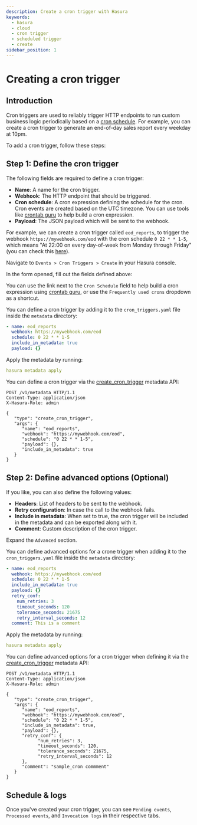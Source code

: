 ```yaml
---
description: Create a cron trigger with Hasura
keywords:
  - hasura
  - cloud
  - cron trigger
  - scheduled trigger
  - create
sidebar_position: 1
---
```



# Creating a cron trigger

## Introduction

Cron triggers are used to reliably trigger HTTP endpoints to run custom business logic periodically based on a [cron schedule](https://en.wikipedia.org/wiki/Cron). For example, you can create a cron trigger to generate an end-of-day sales report every weekday at 10pm.

To add a cron trigger, follow these steps:

## Step 1: Define the cron trigger

The following fields are required to define a cron trigger:

- **Name**: A name for the cron trigger.
- **Webhook**: The HTTP endpoint that should be triggered.
- **Cron schedule**: A cron expression defining the schedule for the cron. Cron events are created based on the UTC timezone. You can use tools like [crontab guru](https://crontab.guru/#*_*_*_*_*)
  to help build a cron expression.
- **Payload**: The JSON payload which will be sent to the webhook.

For example, we can create a cron trigger called `eod_reports`, to trigger the webhook `https://mywebhook.com/eod` with the cron schedule `0 22 * * 1-5`, which
means "At 22:00 on every day-of-week from Monday through Friday" (you can check this [here](https://crontab.guru/#0_22_*_*_1-5)).

<Tabs className="api-tabs">
<TabItem value="console" label="Console">

Navigate to `Events > Cron Triggers > Create` in your Hasura console.

<Thumbnail
  src="/img/graphql/core/event-triggers/create-cron.png"
  alt="Adding a cron trigger"
  width="1000px"
/>

In the form opened, fill out the fields defined above:

You can use the link next to the `Cron Schedule` field to help build a cron expression using [crontab guru](https://crontab.guru/#*_*_*_*_*), or use the `Frequently used crons` dropdown as a shortcut.

<Thumbnail
  src="/img/graphql/core/event-triggers/define-cron-trigger.png"
  alt="Defining a cron trigger"
  width="500px"
/>

</TabItem>
<TabItem value="cli" label="CLI">

You can define a cron trigger by adding it to the `cron_triggers.yaml` file inside the `metadata` directory:

```yaml
- name: eod_reports
  webhook: https://mywebhook.com/eod
  schedule: 0 22 * * 1-5
  include_in_metadata: true
  payload: {}
```

Apply the metadata by running:

```yaml
hasura metadata apply
```

</TabItem>
<TabItem value="api" label="API">

You can define a cron trigger via the [create_cron_trigger](/graphql/core/api-reference/metadata-api/scheduled-triggers.mdx#metadata-create-cron-trigger) metadata API:

```http
POST /v1/metadata HTTP/1.1
Content-Type: application/json
X-Hasura-Role: admin

{
   "type": "create_cron_trigger",
   "args": {
      "name": "eod_reports",
      "webhook": "https://mywebhook.com/eod",
      "schedule": "0 22 * * 1-5",
      "payload": {},
      "include_in_metadata": true
   }
}
```

</TabItem>
</Tabs>

## Step 2: Define advanced options (Optional)

If you like, you can also define the following values:

- **Headers**: List of headers to be sent to the webhook.
- **Retry configuration**: In case the call to the webhook fails.
- **Include in metadata**: When set to true, the cron trigger will be included in the metadata and can be exported along with it.
- **Comment**: Custom description of the cron trigger.

<Tabs className="api-tabs">
<TabItem value="console" label="Console">

Expand the `Advanced` section.

<Thumbnail
  src="/img/graphql/core/event-triggers/advanced-cron.png"
  alt="Defining advanced options for a cron trigger"
  width="700px"
/>

</TabItem>
<TabItem value="cli" label="CLI">

You can define advanced options for a crone trigger when adding it to the `cron_triggers.yaml` file inside the `metadata` directory:

```yaml
- name: eod_reports
  webhook: https://mywebhook.com/eod
  schedule: 0 22 * * 1-5
  include_in_metadata: true
  payload: {}
  retry_conf:
    num_retries: 3
    timeout_seconds: 120
    tolerance_seconds: 21675
    retry_interval_seconds: 12
  comment: This is a comment
```

Apply the metadata by running:

```yaml
hasura metadata apply
```

</TabItem>
<TabItem value="api" label="API">

You can define advanced options for a cron trigger when defining it via the [create_cron_trigger](/graphql/core/api-reference/metadata-api/scheduled-triggers.mdx#metadata-create-cron-trigger) metadata API:

```http
POST /v1/metadata HTTP/1.1
Content-Type: application/json
X-Hasura-Role: admin

{
   "type": "create_cron_trigger",
   "args": {
      "name": "eod_reports",
      "webhook": "https://mywebhook.com/eod",
      "schedule": "0 22 * * 1-5",
      "include_in_metadata": true,
      "payload": {},
      "retry_conf": {
            "num_retries": 3,
            "timeout_seconds": 120,
            "tolerance_seconds": 21675,
            "retry_interval_seconds": 12
      },
      "comment": "sample_cron commment"
   }
}
```

</TabItem>
</Tabs>

## Schedule & logs

Once you've created your cron trigger, you can see `Pending events`, `Processed events`, and `Invocation logs` in their respective tabs.

<Thumbnail
  src="/img/graphql/core/event-triggers/pending-cron.png"
  alt="Schedule and logs for cron triggers"
  width="1200px"
/>

